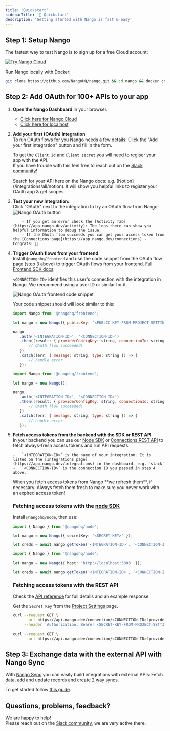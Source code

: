 ```yaml
---
title: 'Quickstart'
sidebarTitle: '🚀 Quickstart'
description: 'Getting started with Nango is fast & easy'
---
```


## Step 1: Setup Nango

<Tabs>
<Tab title="Nango Cloud">

The fastest way to test Nango is to sign up for a free Cloud account:

[![Try Nango Cloud](/images/nango-deploy-button.svg)](https://app.nango.dev/signup)

</Tab>

<Tab title="Localhost">

Run Nango locally with Docker:

```bash
git clone https://github.com/NangoHQ/nango.git && cd nango && docker compose up
```

</Tab>

</Tabs>

## Step 2: Add OAuth for 100+ APIs to your app

1.  **Open the Nango Dashboard** in your browser.

    -   [Click here for Nango Cloud](https://app.nango.dev/integrations)
    -   [Click here for localhost](http://localhost:3003/integrations)

2.  **Add your first (OAuth) Integration**  
    To run OAuth flows for you Nango needs a few details: Click the "Add your first integration" button and fill in the form.

    To get the `Client Id` and `Client secret` you will need to regiser your app with the API.  
    If you have trouble with this feel free to reach out on the [Slack community](https://www.nango.dev/slack)!

    <Tip>
        Search for your API here on the Nango docs: e.g. [Notion](/integrations/all/notion).  
        It will show you helpful links to register your OAuth app & get scopes.
    </Tip>

3.  **Test your new Integration:**  
    Click "OAuth" next to the integration to try an OAuth flow from Nango.
    ![Nango OAuth button](/images/quickstart/nango-oauth-button.png)

            - If you get an error check the [Activity Tab](https://app.nango.dev/activity): The logs there can show you helpful information to debug the issue.
            - If the OAuth flow succeeds you can get your access token from the [Connections page](https://app.nango.dev/connections) - Congrats! 🎉

4.  **Trigger OAuth flows from your frontend**  
    Install `@nangohq/frontend` and use the code snippet from the OAuth flow page (step 3 above) to trigger OAuth flows from your frontend. [Full Frontend SDK docs](/sdks/frontend)

    `<CONNECTION-ID>` identifies this user's connection with the integration in Nango. We recommend using a user ID or similar for it.

    ![Nango OAuth frontend code snippet](/images/quickstart/nango-frontend-snippet.png)

    Your code snippet should will look similar to this:

    <Tabs>

    <Tab title="Nango Cloud">

     ```js
    import Nango from '@nangohq/frontend';

    let nango = new Nango({ publicKey: '<PUBLIC-KEY-FROM-PROJECT-SETTINGS>' });

    nango
        .auth('<INTEGRATION-ID>', '<CONNECTION-ID>')
        .then((result: { providerConfigKey: string, connectionId: string }) => {
            // OAuth flow succeeded!
        })
        .catch((err: { message: string, type: string }) => {
            // handle error
        });
    ```

    </Tab>

    <Tab title="Localhost">

     ```js
    import Nango from '@nangohq/frontend';

    let nango = new Nango();

    nango
        .auth('<INTEGRATION-ID>', '<CONNECTION-ID>')
        .then((result: { providerConfigKey: string, connectionId: string }) => {
            // OAuth flow succeeded!
        })
        .catch((err: { message: string, type: string }) => {
            // handle error
        });
    ```

    </Tab>

    </Tabs>

5.  **Fetch access tokens from the backend with the SDK or REST API**  
     In your backend you can use our [Node SDK](/sdks/node) or [Connections REST API](/api-reference/connection/get) to fetch always-fresh access tokens and run API requests.

        -   `<INTEGRATION-ID>` is the name of your integration. It is listed on the [Integrations page](https://app.nango.dev/integrations) in the dashboard, e.g. `slack`
        -   `<CONNECTION-ID>` is the connection ID you passed in step 4 above.

    <Tip>
        When you fetch access tokens from Nango **we refresh them**, if necessary. Always fetch them fresh to make sure you never work with an expired access
        token!
    </Tip>

    ### Fetching access tokens with the [node SDK](/sdks/node)

    Install `@nangohq/node`, then use:

    <Tabs>

    <Tab title="Nango Cloud">

    ```ts
    import { Nango } from '@nangohq/node';

    let nango = new Nango({ secretKey: '<SECRET-KEY>' });

    let creds = await nango.getToken('<INTEGRATION-ID>', '<CONNECTION-ID>');
    ```

    </Tab>

    <Tab title="Localhost">

    ```ts
    import { Nango } from '@nangohq/node';

    let nango = new Nango({ host: 'http://localhost:3003' });

    let creds = await nango.getToken('<INTEGRATION-ID>', '<CONNECTION-ID>');
    ```

    </Tab>

    </Tabs>

    ### Fetching access tokens with the REST API

    Check the [API reference](/api-reference/connection/get) for full details and an example response

    <Tabs>

    <Tab title="Nango Cloud">

    Get the `Secret Key` from the [Project Settings](https://app.nango.dev/project-settings) page.

    ```bash
    curl --request GET \
         --url https://api.nango.dev/connection/<CONNECTION-ID>?provider_config_key=<INTEGRATION-ID> \
         --header 'Authorization: Bearer <SECRET-KEY-FROM-PROJECT-SETTINGS>'
    ```

    </Tab>

    <Tab title="Localhost">

    ```bash
    curl --request GET \
         --url https://api.nango.dev/connection/<CONNECTION-ID>?provider_config_key=<INTEGRATION-ID> \
    ```

    </Tab>

    </Tabs>

## Step 3: Exchange data with the external API with Nango Sync

With [Nango Sync](/nango-sync) you can easily build integrations with external APIs: Fetch data, add and update records and create 2 way syncs.

To get started follow [this guide](/nango-sync/guides/sync).

## Questions, problems, feedback?

We are happy to help!  
Please reach out on the [Slack community](https://nango.dev/slack), we are very active there.
